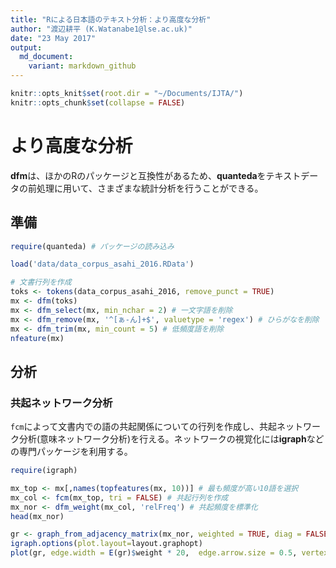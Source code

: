 ```yaml
---
title: "Rによる日本語のテキスト分析：より高度な分析"
author: "渡辺耕平 (K.Watanabe1@lse.ac.uk)"
date: "23 May 2017"
output:
  md_document:
    variant: markdown_github
---
```


```r
knitr::opts_knit$set(root.dir = "~/Documents/IJTA/")
knitr::opts_chunk$set(collapse = FALSE)
```

# より高度な分析
**dfm**は、ほかのRのパッケージと互換性があるため、**quanteda**をテキストデータの前処理に用いて、さまざまな統計分析を行うことができる。

## 準備
```r
require(quanteda) # パッケージの読み込み
```

```r
load('data/data_corpus_asahi_2016.RData')

# 文書行列を作成
toks <- tokens(data_corpus_asahi_2016, remove_punct = TRUE)
mx <- dfm(toks)
mx <- dfm_select(mx, min_nchar = 2) # 一文字語を削除
mx <- dfm_remove(mx, '^[ぁ-ん]+$', valuetype = 'regex') # ひらがなを削除
mx <- dfm_trim(mx, min_count = 5) # 低頻度語を削除
nfeature(mx)
```

## 分析

### 共起ネットワーク分析
`fcm`によって文書内での語の共起関係についての行列を作成し、共起ネットワーク分析(意味ネットワーク分析)を行える。ネットワークの視覚化には**igraph**などの専門パッケージを利用する。
```r
require(igraph)
```

```r
mx_top <- mx[,names(topfeatures(mx, 10))] # 最も頻度が高い10語を選択
mx_col <- fcm(mx_top, tri = FALSE) # 共起行列を作成
mx_nor <- dfm_weight(mx_col, 'relFreq') # 共起頻度を標準化
head(mx_nor)
```
```r
gr <- graph_from_adjacency_matrix(mx_nor, weighted = TRUE, diag = FALSE) # グラフオブジェクトを作成
igraph.options(plot.layout=layout.graphopt)
plot(gr, edge.width = E(gr)$weight * 20,  edge.arrow.size = 0.5, vertex.size = 30)

```

